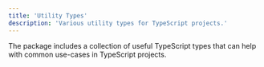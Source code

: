 ```yaml
---
title: 'Utility Types'
description: 'Various utility types for TypeScript projects.'
---
```



The package includes a collection of useful TypeScript types that can help with common use-cases in TypeScript projects.

<TypeDoc />

